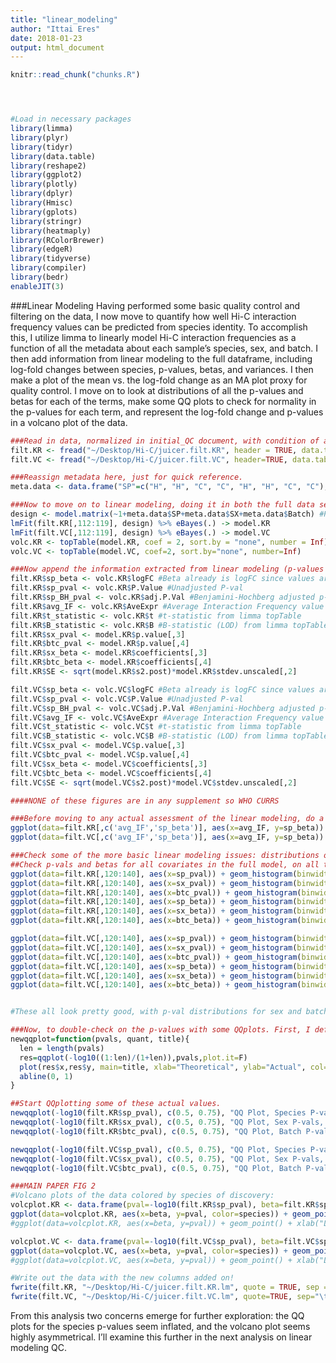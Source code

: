 ```yaml
---
title: "linear_modeling"
author: "Ittai Eres"
date: 2018-01-23
output: html_document
---
```


<!-- The file analysis/chunks.R contains chunks that define default settings
shared across the workflowr files. -->
```r
knitr::read_chunk("chunks.R")
```

<!-- Update knitr chunk options -->
```r
```

<!-- Insert the date the file was last updated -->
```r
```

<!-- Insert the code version (Git commit SHA1) if Git repository exists and R
 package git2r is installed -->
```r
```

<!-- Add your analysis here -->

```r
#Load in necessary packages
library(limma)
library(plyr)
library(tidyr)
library(data.table)
library(reshape2)
library(ggplot2)
library(plotly)
library(dplyr)
library(Hmisc)
library(gplots)
library(stringr)
library(heatmaply)
library(RColorBrewer)
library(edgeR)
library(tidyverse)
library(compiler)
library(bedr)
enableJIT(3)
```

###Linear Modeling
Having performed some basic quality control and filtering on the data, I now move to quantify how well Hi-C interaction frequency values can be predicted from species identity. To accomplish this, I utilize limma to linearly model Hi-C interaction frequencies as a function of all the metadata about each sample's species, sex, and batch. I then add information from linear modeling to the full dataframe, including log-fold changes between species, p-values, betas, and variances. I then make a plot of the mean vs. the log-fold change as an MA plot proxy for quality control. I move on to look at distributions of all the p-values and betas for each of the terms, make some QQ plots to check for normality in the p-values for each term, and represent the log-fold change and p-values in a volcano plot of the data.
```r
###Read in data, normalized in initial_QC document, with condition of at least 2 individuals for discovery.
filt.KR <- fread("~/Desktop/Hi-C/juicer.filt.KR", header = TRUE, data.table=FALSE, stringsAsFactors = FALSE, showProgress = FALSE)
filt.VC <- fread("~/Desktop/Hi-C/juicer.filt.VC", header=TRUE, data.table=FALSE, stringsAsFactors=FALSE, showProgress = FALSE)

###Reassign metadata here, just for quick reference.
meta.data <- data.frame("SP"=c("H", "H", "C", "C", "H", "H", "C", "C"), "SX"=c("F", "M", "M", "F", "M", "F", "M", "F"), "Batch"=c(1, 1, 1, 1, 2, 2, 2, 2))

###Now to move on to linear modeling, doing it in both the full data set and the | 4 individuals condition. I utilize limma to make this quick, parllelizable, and simple. First make the model, then do the actual fitting, and finally do multiple testing adjustment with topTable.
design <- model.matrix(~1+meta.data$SP+meta.data$SX+meta.data$Batch) #Parameterize the linear model, with an intercept, and fixed effect terms for species, sex, and library prep batch. If you prefer to think in contrasts, my contrast is humans minus chimps. I prefer to think of one species as the baseline in the linear model, and in this case that's chimps (so chimps get a 0 for species, and humans get a 1).
lmFit(filt.KR[,112:119], design) %>% eBayes(.) -> model.KR
lmFit(filt.VC[,112:119], design) %>% eBayes(.) -> model.VC
volc.KR <- topTable(model.KR, coef = 2, sort.by = "none", number = Inf)
volc.VC <- topTable(model.VC, coef=2, sort.by="none", number=Inf)

###Now append the information extracted from linear modeling (p-values and betas for species, sex, and batch) to the 2 data frames:
filt.KR$sp_beta <- volc.KR$logFC #Beta already is logFC since values are log2(obs/exp) Hi-C reads.
filt.KR$sp_pval <- volc.KR$P.Value #Unadjusted P-val
filt.KR$sp_BH_pval <- volc.KR$adj.P.Val #Benjamini-Hochberg adjusted p-values
filt.KR$avg_IF <- volc.KR$AveExpr #Average Interaction Frequency value across all individuals. Useful later for a variety of plots.
filt.KR$t_statistic <- volc.KR$t #t-statistic from limma topTable
filt.KR$B_statistic <- volc.KR$B #B-statistic (LOD) from limma topTable
filt.KR$sx_pval <- model.KR$p.value[,3]
filt.KR$btc_pval <- model.KR$p.value[,4]
filt.KR$sx_beta <- model.KR$coefficients[,3]
filt.KR$btc_beta <- model.KR$coefficients[,4]
filt.KR$SE <- sqrt(model.KR$s2.post)*model.KR$stdev.unscaled[,2]

filt.VC$sp_beta <- volc.VC$logFC #Beta already is logFC since values are log2(obs/exp) Hi-C reads.
filt.VC$sp_pval <- volc.VC$P.Value #Unadjusted P-val
filt.VC$sp_BH_pval <- volc.VC$adj.P.Val #Benjamini-Hochberg adjusted p-values
filt.VC$avg_IF <- volc.VC$AveExpr #Average Interaction Frequency value across all individuals. Useful later for a variety of plots.
filt.VC$t_statistic <- volc.VC$t #t-statistic from limma topTable
filt.VC$B_statistic <- volc.VC$B #B-statistic (LOD) from limma topTable
filt.VC$sx_pval <- model.VC$p.value[,3]
filt.VC$btc_pval <- model.VC$p.value[,4]
filt.VC$sx_beta <- model.VC$coefficients[,3]
filt.VC$btc_beta <- model.VC$coefficients[,4]
filt.VC$SE <- sqrt(model.VC$s2.post)*model.VC$stdev.unscaled[,2]

####NONE of these figures are in any supplement so WHO CURRS

###Before moving to any actual assessment of the linear modeling, do a QC check by producing MA plots for both the full set and | 2 individuals. The MA plot here is the mean of Hi-C contact frequencies (avg_IF) on the x-axis, and the logFC (species beta, in this case) on the y-axis. What we are generally looking for is a fairly uniform cloud around 0 stretching across the x-axis.
ggplot(data=filt.KR[,c('avg_IF','sp_beta')], aes(x=avg_IF, y=sp_beta)) + geom_point() + xlab("Means of Hi-C Contact Frequencies") + ylab("Species Beta (log ratio H/C)") + ggtitle("MA Plot, KR Data") + coord_cartesian(xlim=c(-5, 500), ylim=c(-50, 50))
ggplot(data=filt.VC[,c('avg_IF','sp_beta')], aes(x=avg_IF, y=sp_beta)) + geom_point() + xlab("Means of Hi-C Contact Frequencies") + ylab("Species Beta (log ratio H/C)") + ggtitle("MA Plot, VC Data") + coord_cartesian(xlim=c(-5, 500), ylim=c(-50, 50))

###Check some of the more basic linear modeling issues: distributions of betas, p-vals, QQplot, volcano plot, etc.
##Check p-vals and betas for all covariates in the full model, on all the data.
ggplot(data=filt.KR[,120:140], aes(x=sp_pval)) + geom_histogram(binwidth=0.01) + ggtitle("P-vals for Species, KR") + xlab("P-value") + coord_cartesian(ylim=c(0, 1000))
ggplot(data=filt.KR[,120:140], aes(x=sx_pval)) + geom_histogram(binwidth=0.01) + ggtitle("P-vals for Sex, KR") + xlab("P-value") + coord_cartesian(ylim=c(0, 1000))
ggplot(data=filt.KR[,120:140], aes(x=btc_pval)) + geom_histogram(binwidth=0.01) + ggtitle("P-vals for Batch, KR") + xlab("P-value") + coord_cartesian(ylim=c(0, 1000))
ggplot(data=filt.KR[,120:140], aes(x=sp_beta)) + geom_histogram(binwidth=0.01) + ggtitle("Betas for Species, KR") + xlab("Beta")  + coord_cartesian(xlim=c(-4.5, 4.5), ylim=c(0, 200))
ggplot(data=filt.KR[,120:140], aes(x=sx_beta)) + geom_histogram(binwidth=0.01) + ggtitle("Betas for Sex, KR") + xlab("Beta")  + coord_cartesian(xlim=c(-4.5, 4.5), ylim=c(0, 200))
ggplot(data=filt.KR[,120:140], aes(x=btc_beta)) + geom_histogram(binwidth=0.01) + ggtitle("Betas for Batch, KR") + xlab("Beta")  + coord_cartesian(xlim=c(-4.5, 4.5), ylim=c(0, 200))

ggplot(data=filt.VC[,120:140], aes(x=sp_pval)) + geom_histogram(binwidth=0.01) + ggtitle("P-vals for Species, VC") + xlab("P-value") + coord_cartesian(ylim=c(0, 1500))
ggplot(data=filt.VC[,120:140], aes(x=sx_pval)) + geom_histogram(binwidth=0.01) + ggtitle("P-vals for Sex, VC") + xlab("P-value") + coord_cartesian(ylim=c(0, 1500))
ggplot(data=filt.VC[,120:140], aes(x=btc_pval)) + geom_histogram(binwidth=0.01) + ggtitle("P-vals for Batch, VC") + xlab("P-value") + coord_cartesian(ylim=c(0, 1500))
ggplot(data=filt.VC[,120:140], aes(x=sp_beta)) + geom_histogram(binwidth=0.01) + ggtitle("Betas for Species, VC") + xlab("Beta")  + coord_cartesian(xlim=c(-4.5, 4.5), ylim=c(0, 210))
ggplot(data=filt.VC[,120:140], aes(x=sx_beta)) + geom_histogram(binwidth=0.01) + ggtitle("Betas for Sex, VC") + xlab("Beta")  + coord_cartesian(xlim=c(-4.5, 4.5), ylim=c(0, 210))
ggplot(data=filt.VC[,120:140], aes(x=btc_beta)) + geom_histogram(binwidth=0.01) + ggtitle("Betas for Batch, VC") + xlab("Beta")  + coord_cartesian(xlim=c(-4.5, 4.5), ylim=c(0, 210))


#These all look pretty good, with p-val distributions for sex and batch being fairly uniform, and betas all around being fairly normally distributed. We see distinct enrichment for significant p-values for the species term, which is what we were hoping for! Also of note is the fact that the beta distribution for species looks wider than those for batch and sex, reassuring us that species is a driving factor in differential Hi-C contacts.

###Now, to double-check on the p-values with some QQplots. First, I define a function for creating a qqplot easily and coloring elements of the distribution in order to understand where most of the density on the plot is:
newqqplot=function(pvals, quant, title){  
  len = length(pvals)
  res=qqplot(-log10((1:len)/(1+len)),pvals,plot.it=F)
  plot(res$x,res$y, main=title, xlab="Theoretical", ylab="Actual", col=ifelse(res$y>as.numeric(quantile(res$y, quant[1])), ifelse(res$y>as.numeric(quantile(res$y, quant[2])), "red", "blue"), "black"))
  abline(0, 1)
}

##Start QQplotting some of these actual values.
newqqplot(-log10(filt.KR$sp_pval), c(0.5, 0.75), "QQ Plot, Species P-vals, KR Data")
newqqplot(-log10(filt.KR$sx_pval), c(0.5, 0.75), "QQ Plot, Sex P-vals, KR Data")
newqqplot(-log10(filt.KR$btc_pval), c(0.5, 0.75), "QQ Plot, Batch P-vals, KR Data")

newqqplot(-log10(filt.VC$sp_pval), c(0.5, 0.75), "QQ Plot, Species P-vals, VC Data")
newqqplot(-log10(filt.VC$sx_pval), c(0.5, 0.75), "QQ Plot, Sex P-vals, VC Data")
newqqplot(-log10(filt.VC$btc_pval), c(0.5, 0.75), "QQ Plot, Batch P-vals, VC Data")

###MAIN PAPER FIG 2
#Volcano plots of the data colored by species of discovery:
volcplot.KR <- data.frame(pval=-log10(filt.KR$sp_pval), beta=filt.KR$sp_beta, species=filt.KR$disc_species)
ggplot(data=volcplot.KR, aes(x=beta, y=pval, color=species)) + geom_point() + xlab("Log2 Fold Change in KR Contact Frequency") + ylab("P-values") + ggtitle("KR Contact Frequency Differences Colored by Species of Discovery") + coord_cartesian(xlim=c(-6, 6))
#ggplot(data=volcplot.KR, aes(x=beta, y=pval)) + geom_point() + xlab("Log2 Fold Change in Contact Frequency") + ylab("-log10 BH-corrected p-values") + ggtitle("Contact Frequency Differences, KR") + coord_cartesian(xlim=c(-6, 6))

volcplot.VC <- data.frame(pval=-log10(filt.VC$sp_pval), beta=filt.VC$sp_beta, species=filt.VC$disc_species)
ggplot(data=volcplot.VC, aes(x=beta, y=pval, color=species)) + geom_point() + xlab("Log2 Fold Change in VC Contact Frequency") + ylab("P-values") + ggtitle("VC Contact Frequency Differences Colored by Species of Discovery") + coord_cartesian(xlim=c(-6, 6))
#ggplot(data=volcplot.VC, aes(x=beta, y=pval)) + geom_point() + xlab("Log2 Fold Change in Contact Frequency") + ylab("-log10 BH-corrected p-values") + ggtitle("Contact Frequency Differences, VC") + coord_cartesian(xlim=c(-6, 6))

#Write out the data with the new columns added on!
fwrite(filt.KR, "~/Desktop/Hi-C/juicer.filt.KR.lm", quote = TRUE, sep = "\t", row.names = FALSE, col.names = TRUE, na="NA", showProgress = FALSE)
fwrite(filt.VC, "~/Desktop/Hi-C/juicer.filt.VC.lm", quote=TRUE, sep="\t", row.names=FALSE, col.names=TRUE, na="NA", showProgress=FALSE)
```
From this analysis two concerns emerge for further exploration: the QQ plots for the species p-values seem inflated, and the volcano plot seems highly asymmetrical. I'll examine this further in the next analysis on linear modeling QC.

<!-- Insert the session information into the document -->
```r
```
